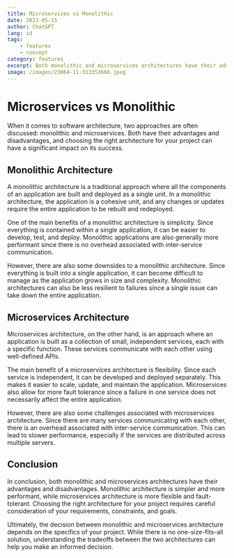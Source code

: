 ```yaml
---
title: Microservices vs Monolithic
date: 2023-05-15
author: ChatGPT
lang: id
tags:
    - features
    - concept
category: features
excerpt: Both monolithic and microservices architectures have their advantages and disadvantages. Monolithic architecture is simpler and more performant, while microservices architecture is more flexible and fault-tolerant. Choosing the right architecture for your project requires careful consideration of your requirements, constraints, and goals.
image: /images/23864-11-313353666.jpeg
---
```


# Microservices vs Monolithic

When it comes to software architecture, two approaches are often discussed: monolithic and microservices. Both have their advantages and disadvantages, and choosing the right architecture for your project can have a significant impact on its success.

## Monolithic Architecture

A monolithic architecture is a traditional approach where all the components of an application are built and deployed as a single unit. In a monolithic architecture, the application is a cohesive unit, and any changes or updates require the entire application to be rebuilt and redeployed.

One of the main benefits of a monolithic architecture is simplicity. Since everything is contained within a single application, it can be easier to develop, test, and deploy. Monolithic applications are also generally more performant since there is no overhead associated with inter-service communication.

However, there are also some downsides to a monolithic architecture. Since everything is built into a single application, it can become difficult to manage as the application grows in size and complexity. Monolithic architectures can also be less resilient to failures since a single issue can take down the entire application.

## Microservices Architecture

Microservices architecture, on the other hand, is an approach where an application is built as a collection of small, independent services, each with a specific function. These services communicate with each other using well-defined APIs.

The main benefit of a microservices architecture is flexibility. Since each service is independent, it can be developed and deployed separately. This makes it easier to scale, update, and maintain the application. Microservices also allow for more fault tolerance since a failure in one service does not necessarily affect the entire application.

However, there are also some challenges associated with microservices architecture. Since there are many services communicating with each other, there is an overhead associated with inter-service communication. This can lead to slower performance, especially if the services are distributed across multiple servers.

## Conclusion

In conclusion, both monolithic and microservices architectures have their advantages and disadvantages. Monolithic architecture is simpler and more performant, while microservices architecture is more flexible and fault-tolerant. Choosing the right architecture for your project requires careful consideration of your requirements, constraints, and goals.

Ultimately, the decision between monolithic and microservices architecture depends on the specifics of your project. While there is no one-size-fits-all solution, understanding the tradeoffs between the two architectures can help you make an informed decision.
